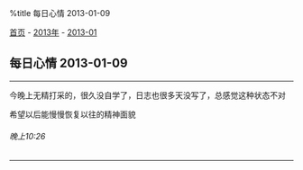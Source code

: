 %title 每日心情 2013-01-09

[[../../../index|首页]] - [[../index|2013年]] - [[index|2013-01]]
==每日心情 2013-01-09==
----
今晚上无精打采的，很久没自学了，日志也很多天没写了，总感觉这种状态不对

希望以后能慢慢恢复以往的精神面貌
======晚上10:26======
----
